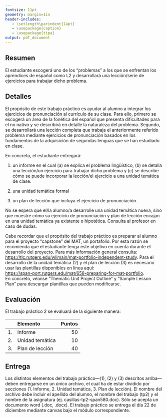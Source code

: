 ```yaml
---
fontsize: 11pt
geometry: margin=1in
header-includes:
   - \setlength\parindent{14pt}
   - \usepackage{caption}
   - \usepackage{tipa}
output: pdf_document
---
```


\begin{center}
\large{\textbf{Los sonidos del español | Fonética para maestros}}\\ [1ex]
\normalsize{\emph{Trabajo práctico 2: Ejercicio de pronunciación}} \\ [1ex]
\normalsize{otoño 2020}
\end{center}



## Resumen

El estudiante escogerá uno de los "problemas" a los que se enfrentan los 
aprendices de español como L2 y desarrollará una lección/serie de ejercicios
para trabajar dicho problema.

## Detalles

El propósito de este trabajo práctico es ayudar al alumno a integrar los 
ejercicios de pronunciación al currículo de su clase. 
Para ello, primero se escogerá un área de la fonética del español que presenta 
dificultades para el no nativo y se describirá en detalle la naturaleza del 
problema. 
Segundo, se desarrollará una lección completa que trabaja el anteriormente 
referido problema mediante ejercicios de pronunciación basados en los 
fundamentos de la adquisición de segundas lenguas que se han estudiado en 
clase.

\noindent En concreto, el estudiante entregará:  

1. un informe en el cual (a) se explica el problema lingüístico, (b) se 
detalla una lección/un ejercicio para trabajar dicho problema y (c) se describe 
cómo se puede incorporar la lección/el ejercicio a una unidad temática de 
clase. 

2. una unidad temática formal

3. un plan de lección que incluya el ejercicio de pronunciación.

\noindent No se espera que el/la alumno/a desarrolle una unidad temática nueva, 
sino que muestre cómo su ejercicio de pronunciación y plan de lección encajan 
en una unidad temática ya existente o hipotética. Consulta al profesor en 
caso de dudas. 

\noindent Cabe recordar que el propósito del trabajo práctico es preparar al 
alumno para el proyecto "capstone" del MAT, un portafolio.
Por esta razón se recomienda que el estudiante tenga este objetivo en cuenta 
durante el desarrollo del proyecto. 
Para más información general consulta:  
[https://tlc.rutgers.edu/wlimain/mat-portfolio-independent-study](https://tlc.rutgers.edu/wlimain/mat-portfolio-independent-study). 
Para el desarrollo de la unidad temática (2) y el plan de lección (3) es 
necesario usar las plantillas disponibles en línea aquí:  
[https://span-port.rutgers.edu/mat/658-preparing-for-mat-portfolio](https://span-port.rutgers.edu/mat/658-preparing-for-mat-portfolio).  
En concreto, véanse "Thematic Unit Project Outline" y "Sample Lesson Plan" 
para descargar plantillas que pueden modificarse. 

\clearpage

## Evaluación 

\noindent El trabajo práctico 2 se evaluará de la siguiente manera: 

\vspace{0.2in}

|    | Elemento        | Puntos |
| :- | :-------------- | -----: |
| 1. | Informe         |  50    |
| 2. | Unidad temática |  10    |
| 3. | Plan de lección |  40    |


## Entrega 

Los distintos elementos del trabajo práctico---(1), (2) y (3) descritos 
arriba---deben entregarse en un único archivo, el cual ha de estar
dividido por secciones (1. Informe, 2. Unidad temática, 3. Plan de lección).
El nombre del archivo debe incluir el apellido del alumno, el nombre del 
trabajo (tp2) y el nombre de la asignatura (ej. casillas-tp2-span580.doc). 
Sólo se acepta un documento word (.doc, .docx). 
El trabajo práctico se entrega el día 22 de diciembre mediante canvas bajo 
el módulo correspondiente. 

